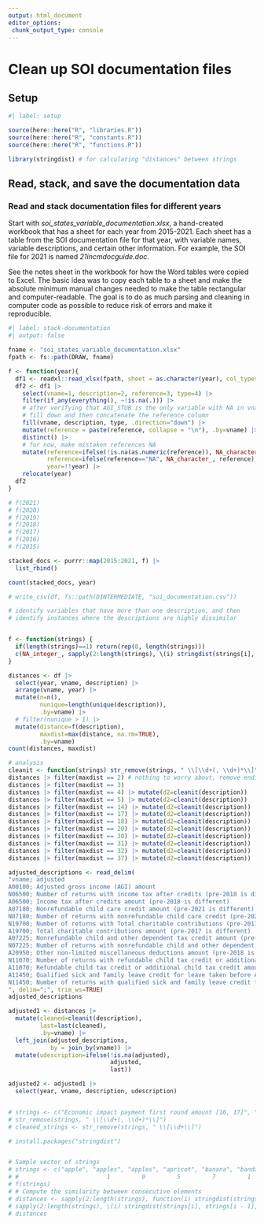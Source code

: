 ```yaml
---
output: html_document
editor_options: 
 chunk_output_type: console
---
```


# Clean up SOI documentation files

## Setup

```r
#| label: setup

source(here::here("R", "libraries.R"))
source(here::here("R", "constants.R"))
source(here::here("R", "functions.R"))

library(stringdist) # for calculating "distances" between strings

```

## Read, stack, and save the documentation data

### Read and stack documentation files for different years

Start with *soi_states_variable_documentation.xlsx*, a hand-created workbook that has a sheet for each year from 2015-2021. Each sheet has a table from the SOI documentation file for that year, with variable names, variable descriptions, and certain other information. For example, the SOI file for 2021 is named *21incmdocguide.doc*. 

See the notes sheet in the workbook for how the Word tables were copied to Excel. The basic idea was to copy each table to a sheet and make the absolute minimum manual changes needed to make the table rectangular and computer-readable. The goal is to do as much parsing and cleaning in computer code as possible to reduce risk of errors and make it reproducible.


```r
#| label: stack-documentation
#| output: false

fname <- "soi_states_variable_documentation.xlsx"
fpath <- fs::path(DRAW, fname)

f <- function(year){
  df1 <- readxl::read_xlsx(fpath, sheet = as.character(year), col_types = "text")
  df2 <- df1 |> 
    select(vname=1, description=2, reference=3, type=4) |> 
    filter(if_any(everything(), ~!is.na(.))) |> 
    # after verifying that AGI_STUB is the only variable with NA in vname
    # fill down and then concatenate the reference column
    fill(vname, description, type, .direction="down") |> 
    mutate(reference = paste(reference, collapse = "\n"), .by=vname) |> 
    distinct() |> 
    # for now, make mistaken references NA
    mutate(reference=ifelse(!is.na(as.numeric(reference)), NA_character_, reference),
           reference=ifelse(reference=="NA", NA_character_, reference),
           year=!!year) |> 
    relocate(year)
  df2
}

# f(2021)
# f(2020)
# f(2019)
# f(2018)
# f(2017)
# f(2016)
# f(2015)

stacked_docs <- purrr::map(2015:2021, f) |> 
  list_rbind()

count(stacked_docs, year)

# write_csv(df, fs::path(DINTERMEDIATE, "soi_documentation.csv"))

```

```r


# identify variables that have more than one description, and then
# identify instances where the descriptions are highly dissimilar


f <- function(strings) {
  if(length(strings)==1) return(rep(0, length(strings)))
  c(NA_integer_, sapply(2:length(strings), \(i) stringdist(strings[i], strings[i - 1], method = "lv")))
}

distances <- df |> 
  select(year, vname, description) |> 
  arrange(vname, year) |>
  mutate(n=n(),
         nunique=length(unique(description)), 
         .by=vname) |> 
  # filter(nunique > 1) |> 
  mutate(distance=f(description), 
         maxdist=max(distance, na.rm=TRUE),
         .by=vname)
count(distances, maxdist)

# analysis
cleanit <- function(strings) str_remove(strings, " \\[\\d+(, \\d+)*\\]")
distances |> filter(maxdist == 2) # nothing to worry about, remove ending and keep last
distances |> filter(maxdist == 3) 
distances |> filter(maxdist == 4) |> mutate(d2=cleanit(description))
distances |> filter(maxdist == 5) |> mutate(d2=cleanit(description))
distances |> filter(maxdist == 14) |> mutate(d2=cleanit(description))
distances |> filter(maxdist == 17) |> mutate(d2=cleanit(description))
distances |> filter(maxdist == 18) |> mutate(d2=cleanit(description))
distances |> filter(maxdist == 20) |> mutate(d2=cleanit(description))
distances |> filter(maxdist == 30) |> mutate(d2=cleanit(description))
distances |> filter(maxdist == 31) |> mutate(d2=cleanit(description))
distances |> filter(maxdist == 32) |> mutate(d2=cleanit(description))
distances |> filter(maxdist == 37) |> mutate(d2=cleanit(description))

adjusted_descriptions <- read_delim(
"vname; adjusted
A00100; Adjusted gross income (AGI) amount
N06500; Number of returns with income tax after credits (pre-2018 is different)
A06500; Income tax after credits amount (pre-2018 is different)
A07180; Nonrefundable child care credit amount (pre-2021 is different)
N07180; Number of returns with nonrefundable child care credit (pre-2021 is different)
N19700; Number of returns with Total charitable contributions (pre-2017 is different)
A19700; Total charitable contributions amount (pre-2017 is different)
A07225; Nonrefundable child and other dependent tax credit amount (pre-2021 is different)
N07225; Number of returns with nonrefundable child and other dependent tax credit (pre-2021 is different)
A20950; Other non-limited miscellaneous deductions amount (pre-2018 is different)
N11070; Number of returns with refundable child tax credit or additional child tax credit (pre-2021 is different)
A11070; Refundable child tax credit or additional child tax credit amount (pre-2021 is different)
A11450; Qualified sick and family leave credit for leave taken before April 1, 2021 amount (pre-2021 is different)
N11450; Number of returns with qualified sick and family leave credit for leave taken before April 1, 2021 (pre-2021 is different)
", delim=";", trim_ws=TRUE)
adjusted_descriptions

adjusted1 <- distances |> 
  mutate(cleaned=cleanit(description),
         last=last(cleaned),
         .by=vname) |> 
  left_join(adjusted_descriptions,
            by = join_by(vname)) |> 
  mutate(udescription=ifelse(!is.na(adjusted),
                             adjusted,
                             last))

adjusted2 <- adjusted1 |> 
  select(year, vname, description, udescription)


# strings <- c("Economic impact payment first round amount [16, 17]", "abc [3]")
# str_remove(strings, " \\[\\d+(, \\d+)*\\]")
# cleaned_strings <- str_remove(strings, " \\[\\d+\\]")

# install.packages("stringdist")


# Sample vector of strings
# strings <- c("apple", "apples", "apples", "apricot", "banana", "bandana", "band")
# #                         1         0         5         7         1         3
# f(strings)
# # Compute the similarity between consecutive elements
# distances <- sapply(2:length(strings), function(i) stringdist(strings[i], strings[i - 1], method = "lv"))
# sapply(2:length(strings), \(i) stringdist(strings[i], strings[i - 1], method = "lv"))
# distances


```

